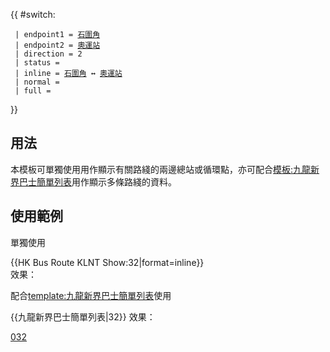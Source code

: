 {{ #switch: {{{format|}}}
  | endpoint1 = [[石圍角巴士總站|石圍角]]
  | endpoint2 = [[奧運站公共運輸交匯處|奧運站]]
  | direction = 2
  | status =
  | inline = [[石圍角巴士總站|石圍角]] ↔ [[奧運站公共運輸交匯處|奧運站]]
  | normal =
  | full =
}}<noinclude>
==用法==
本模板可單獨使用用作顯示有關路綫的兩邊總站或循環點，亦可配合[[模板:九龍新界巴士簡單列表]]用作顯示多條路綫的資料。

==使用範例==
;單獨使用
<nowiki>{{HK Bus Route KLNT Show:32|format=inline}}</nowiki><br>
效果：{{HK Bus Route KLNT Show:32|format=inline}}

;配合[[template:九龍新界巴士簡單列表]]使用
<nowiki>{{九龍新界巴士簡單列表|32}}</nowiki>
效果：{{九龍新界巴士簡單列表|32}}
[[Category:九龍巴士路線模板|032]]</noinclude>